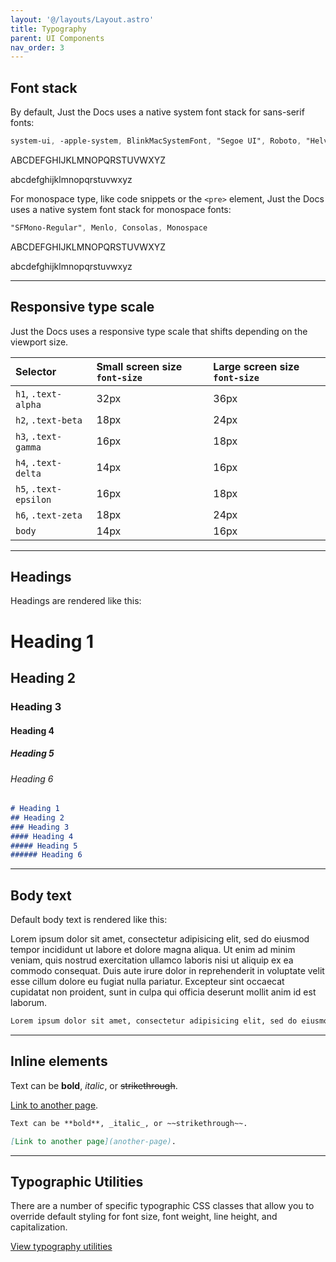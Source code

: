 ```yaml
---
layout: '@/layouts/Layout.astro'
title: Typography
parent: UI Components
nav_order: 3
---
```


## Font stack

By default, Just the Docs uses a native system font stack for sans-serif fonts:

```scss
system-ui, -apple-system, BlinkMacSystemFont, "Segoe UI", Roboto, "Helvetica Neue", Arial, sans-serif
```

<p class="fs-5 ls-10 code-example">ABCDEFGHIJKLMNOPQRSTUVWXYZ</p>
<p class="fs-5 ls-10 code-example">abcdefghijklmnopqrstuvwxyz</p>

For monospace type, like code snippets or the `<pre>` element, Just the Docs uses a native system font stack for monospace fonts:

```scss
"SFMono-Regular", Menlo, Consolas, Monospace
```

<p class="fs-5 ls-10 font-mono code-example">ABCDEFGHIJKLMNOPQRSTUVWXYZ</p>
<p class="fs-5 ls-10 font-mono code-example">abcdefghijklmnopqrstuvwxyz</p>

***

## Responsive type scale

Just the Docs uses a responsive type scale that shifts depending on the viewport size.

| Selector              | Small screen size `font-size`    | Large screen size `font-size` |
|:----------------------|:---------------------------------|:------------------------------|
| `h1`, `.text-alpha`   | 32px                             | 36px                          |
| `h2`, `.text-beta`    | 18px                             | 24px                          |
| `h3`, `.text-gamma`   | 16px                             | 18px                          |
| `h4`, `.text-delta`   | 14px                             | 16px                          |
| `h5`, `.text-epsilon` | 16px                             | 18px                          |
| `h6`, `.text-zeta`    | 18px                             | 24px                          |
| `body`                | 14px                             | 16px                          |

***

## Headings

Headings are rendered like this:

<h1>Heading 1</h1>
<h2>Heading 2</h2>
<h3>Heading 3</h3>
<h4>Heading 4</h4>
<h5>Heading 5</h5>
<h6>Heading 6</h6>

```markdown
# Heading 1
## Heading 2
### Heading 3
#### Heading 4
##### Heading 5
###### Heading 6
```

***

## Body text

Default body text is rendered like this:

Lorem ipsum dolor sit amet, consectetur adipisicing elit, sed do eiusmod tempor incididunt ut labore et dolore magna aliqua. Ut enim ad minim veniam, quis nostrud exercitation ullamco laboris nisi ut aliquip ex ea commodo consequat. Duis aute irure dolor in reprehenderit in voluptate velit esse cillum dolore eu fugiat nulla pariatur. Excepteur sint occaecat cupidatat non proident, sunt in culpa qui officia deserunt mollit anim id est laborum.

```markdown
Lorem ipsum dolor sit amet, consectetur adipisicing elit, sed do eiusmod tempor incididunt ut labore et dolore magna aliqua. Ut enim ad minim veniam, quis nostrud exercitation ullamco laboris nisi ut aliquip ex ea commodo consequat. Duis aute irure dolor in reprehenderit in voluptate velit esse cillum dolore eu fugiat nulla pariatur. Excepteur sint occaecat cupidatat non proident, sunt in culpa qui officia deserunt mollit anim id est laborum.
```

***

## Inline elements

Text can be **bold**, _italic_, or ~~strikethrough~~.

[Link to another page](another-page).

```markdown
Text can be **bold**, _italic_, or ~~strikethrough~~.

[Link to another page](another-page).
```

***

## Typographic Utilities

There are a number of specific typographic CSS classes that allow you to override default styling for font size, font weight, line height, and capitalization.

[View typography utilities](#)
